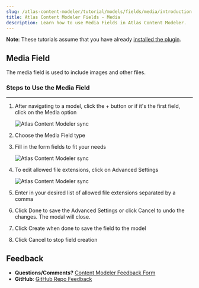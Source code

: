 ```yaml
---
slug: /atlas-content-modeler/tutorial/models/fields/media/introduction
title: Atlas Content Modeler Fields - Media
description: Learn how to use Media Fields in Atlas Content Modeler.
---
```


**Note**: These tutorials assume that you have already [installed the plugin](../../../../introduction.mdx).

## Media Field

The media field is used to include images and other files.

### Steps to Use the Media Field
---
1. After navigating to a model, click the + button or if it's the first field, click on the Media option

    ![Atlas Content Modeler sync](../../../../images/Screen_Shot_2021-09-01_at_12.04.05_PM.png)

1. Choose the Media Field type

1. Fill in the form fields to fit your needs

    ![Atlas Content Modeler sync](../../../../images/Screen_Shot_2021-09-01_at_12.05.58_PM.png)

1. To edit allowed file extensions, click on Advanced Settings

    ![Atlas Content Modeler sync](../../../../images/Screen_Shot_2021-09-01_at_12.06.05_PM.png)

1. Enter in your desired list of allowed file extensions separated by a comma

1. Click Done to save the Advanced Settings or click Cancel to undo the changes. The modal will close.

1. Click Create when done to save the field to the model

1. Click Cancel to stop field creation

## Feedback

- **Questions/Comments?** [Content Modeler Feedback Form](https://docs.google.com/forms/d/e/1FAIpQLScc2VN-GRSJMz8zVgJLL6kiX3VeV2jkSDnmU1gnuNElEHCEVQ/viewform)
- **GitHub**: [GitHub Repo Feedback](https://github.com/wpengine/atlas-content-modeler/issues/new/choose)
